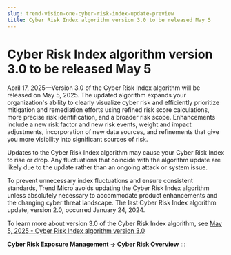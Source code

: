 ```yaml
---
slug: trend-vision-one-cyber-risk-index-update-preview
title: Cyber Risk Index algorithm version 3.0 to be released May 5
---
```

# Cyber Risk Index algorithm version 3.0 to be released May 5

April 17, 2025—Version 3.0 of the Cyber Risk Index algorithm will be released on May 5, 2025. The updated algorithm expands your organization's ability to clearly visualize cyber risk and efficiently prioritize mitigation and remediation efforts using refined risk score calculations, more precise risk identification, and a broader risk scope. Enhancements include a new risk factor and new risk events, weight and impact adjustments, incorporation of new data sources, and refinements that give you more visibility into significant sources of risk.

Updates to the Cyber Risk Index algorithm may cause your Cyber Risk Index to rise or drop. Any fluctuations that coincide with the algorithm update are likely due to the update rather than an ongoing attack or system issue.

To prevent unnecessary index fluctuations and ensure consistent standards, Trend Micro avoids updating the Cyber Risk Index algorithm unless absolutely necessary to accommodate product enhancements and the changing cyber threat landscape. The last Cyber Risk Index algorithm update, version 2.0, occurred January 24, 2024.

To learn more about version 3.0 of the Cyber Risk Index algorithm, see [May 5, 2025 - Cyber Risk Index algorithm version 3.0](cyber-risk-index-version-3.mdx)

**Cyber Risk Exposure Management → Cyber Risk Overview**
:::
